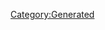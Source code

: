 {{Database/Costume/CostumeInfo
 |ID=100
 |DivaId=5
 |PrismCostumeId=20
 |Enabled=2
 |SkillId=26
 |EODICFLJAKO=False
 |AGBPBDODKBK=1
 |HMCOGDICFNB=1
 |LevelMax=0
 |HGBJODBCJDA=0
 |EGLDFPILJLG=0
 |GLEEPAFMPLO=False
 |IIELLEPEEFH=4500
}}
[[Category:Generated]]
